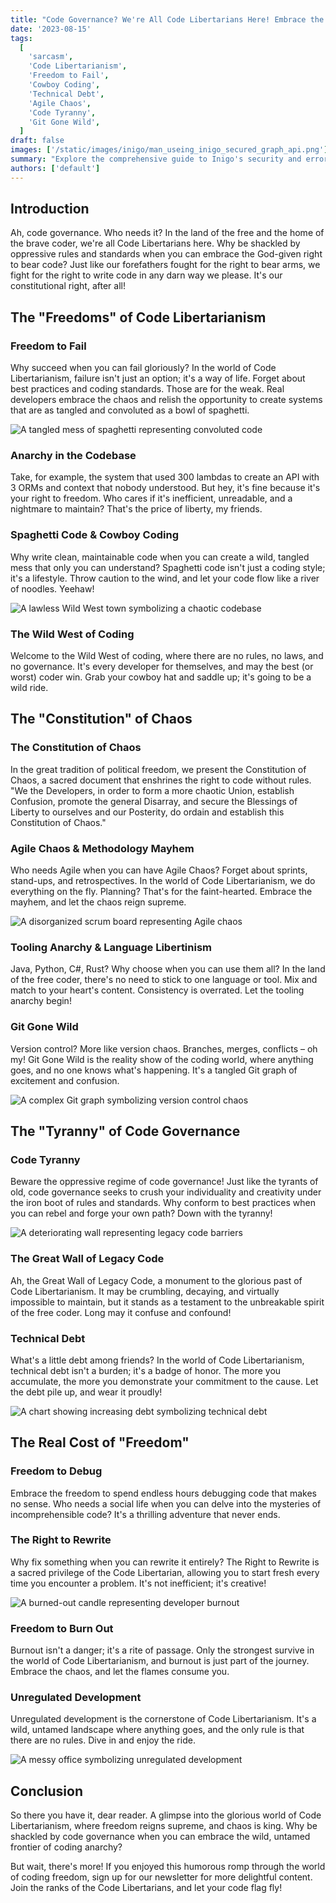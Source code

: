 ```yaml
---
title: "Code Governance? We're All Code Libertarians Here! Embrace the Freedom to Fail"
date: '2023-08-15'
tags:
  [
    'sarcasm',
    'Code Libertarianism',
    'Freedom to Fail',
    'Cowboy Coding',
    'Technical Debt',
    'Agile Chaos',
    'Code Tyranny',
    'Git Gone Wild',
  ]
draft: false
images: ['/static/images/inigo/man_useing_inigo_secured_graph_api.png']
summary: "Explore the comprehensive guide to Inigo's security and error handling features, for managers of GraphQL services. This informative and engaging article delves into Inigo's innovative solutions, offering insights into query protection, access control, error tracing, and more. Discover how Inigo simplifies complex tasks and enhances security in the world of GraphQL."
authors: ['default']
---
```


## Introduction

Ah, code governance. Who needs it? In the land of the free and the home of the brave coder, we're all Code Libertarians here. Why be shackled by oppressive rules and standards when you can embrace the God-given right to bear code? Just like our forefathers fought for the right to bear arms, we fight for the right to write code in any darn way we please. It's our constitutional right, after all!

## The "Freedoms" of Code Libertarianism

### Freedom to Fail

Why succeed when you can fail gloriously? In the world of Code Libertarianism, failure isn't just an option; it's a way of life. Forget about best practices and coding standards. Those are for the weak. Real developers embrace the chaos and relish the opportunity to create systems that are as tangled and convoluted as a bowl of spaghetti.

![A tangled mess of spaghetti representing convoluted code](image-link-here)

### Anarchy in the Codebase

Take, for example, the system that used 300 lambdas to create an API with 3 ORMs and context that nobody understood. But hey, it's fine because it's your right to freedom. Who cares if it's inefficient, unreadable, and a nightmare to maintain? That's the price of liberty, my friends.

### Spaghetti Code & Cowboy Coding

Why write clean, maintainable code when you can create a wild, tangled mess that only you can understand? Spaghetti code isn't just a coding style; it's a lifestyle. Throw caution to the wind, and let your code flow like a river of noodles. Yeehaw!

![A lawless Wild West town symbolizing a chaotic codebase](image-link-here)

### The Wild West of Coding

Welcome to the Wild West of coding, where there are no rules, no laws, and no governance. It's every developer for themselves, and may the best (or worst) coder win. Grab your cowboy hat and saddle up; it's going to be a wild ride.

## The "Constitution" of Chaos

### The Constitution of Chaos

In the great tradition of political freedom, we present the Constitution of Chaos, a sacred document that enshrines the right to code without rules. "We the Developers, in order to form a more chaotic Union, establish Confusion, promote the general Disarray, and secure the Blessings of Liberty to ourselves and our Posterity, do ordain and establish this Constitution of Chaos."

### Agile Chaos & Methodology Mayhem

Who needs Agile when you can have Agile Chaos? Forget about sprints, stand-ups, and retrospectives. In the world of Code Libertarianism, we do everything on the fly. Planning? That's for the faint-hearted. Embrace the mayhem, and let the chaos reign supreme.

![A disorganized scrum board representing Agile chaos](image-link-here)

### Tooling Anarchy & Language Libertinism

Java, Python, C#, Rust? Why choose when you can use them all? In the land of the free coder, there's no need to stick to one language or tool. Mix and match to your heart's content. Consistency is overrated. Let the tooling anarchy begin!

### Git Gone Wild

Version control? More like version chaos. Branches, merges, conflicts – oh my! Git Gone Wild is the reality show of the coding world, where anything goes, and no one knows what's happening. It's a tangled Git graph of excitement and confusion.

![A complex Git graph symbolizing version control chaos](image-link-here)

## The "Tyranny" of Code Governance

### Code Tyranny

Beware the oppressive regime of code governance! Just like the tyrants of old, code governance seeks to crush your individuality and creativity under the iron boot of rules and standards. Why conform to best practices when you can rebel and forge your own path? Down with the tyranny!

![A deteriorating wall representing legacy code barriers](image-link-here)

### The Great Wall of Legacy Code

Ah, the Great Wall of Legacy Code, a monument to the glorious past of Code Libertarianism. It may be crumbling, decaying, and virtually impossible to maintain, but it stands as a testament to the unbreakable spirit of the free coder. Long may it confuse and confound!

### Technical Debt

What's a little debt among friends? In the world of Code Libertarianism, technical debt isn't a burden; it's a badge of honor. The more you accumulate, the more you demonstrate your commitment to the cause. Let the debt pile up, and wear it proudly!

![A chart showing increasing debt symbolizing technical debt](image-link-here)

## The Real Cost of "Freedom"

### Freedom to Debug

Embrace the freedom to spend endless hours debugging code that makes no sense. Who needs a social life when you can delve into the mysteries of incomprehensible code? It's a thrilling adventure that never ends.

### The Right to Rewrite

Why fix something when you can rewrite it entirely? The Right to Rewrite is a sacred privilege of the Code Libertarian, allowing you to start fresh every time you encounter a problem. It's not inefficient; it's creative!

![A burned-out candle representing developer burnout](image-link-here)

### Freedom to Burn Out

Burnout isn't a danger; it's a rite of passage. Only the strongest survive in the world of Code Libertarianism, and burnout is just part of the journey. Embrace the chaos, and let the flames consume you.

### Unregulated Development

Unregulated development is the cornerstone of Code Libertarianism. It's a wild, untamed landscape where anything goes, and the only rule is that there are no rules. Dive in and enjoy the ride.

![A messy office symbolizing unregulated development](image-link-here)

## Conclusion

So there you have it, dear reader. A glimpse into the glorious world of Code Libertarianism, where freedom reigns supreme, and chaos is king. Why be shackled by code governance when you can embrace the wild, untamed frontier of coding anarchy?

But wait, there's more! If you enjoyed this humorous romp through the world of coding freedom, sign up for our newsletter for more delightful content. Join the ranks of the Code Libertarians, and let your code flag fly!

<BlogNewsletterForm title="Get twice as much done with a fifth of the code." />
